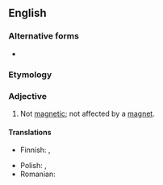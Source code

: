 {{also|non-magnetic}}
==English==

===Alternative forms===
* {{l|en|non-magnetic}}

===Etymology===
{{prefix|en|non|magnetic}}

===Adjective===
{{en-adj|-}}

# Not [[magnetic]]; not affected by a [[magnet]].

====Translations====
{{trans-top|not magnetic}}
* Finnish: {{t|fi|epämagneettinen}}, {{t|fi|ei-magneettinen}}
{{trans-mid}}
* Polish: {{t+|pl|amagnetyczny}}, {{t|pl|niemagnetyczny}}
* Romanian: {{t|ro|nemagnetic|m}}
{{trans-bottom}}